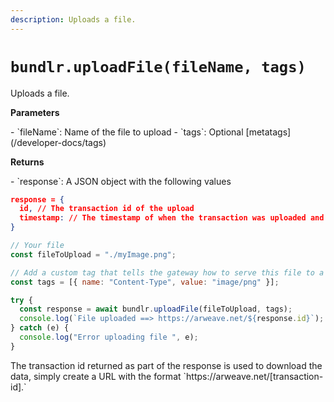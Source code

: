 ```yaml
---
description: Uploads a file.
---
```



# `bundlr.uploadFile(fileName, tags)`

Uploads a file.

**Parameters**

<div className="-mt-5" />- `fileName`: Name of the file to upload - `tags`: Optional
[metatags](/developer-docs/tags)

**Returns**

<div className="-mt-5" />- `response`: A JSON object with the following values

```json
response = {
  id, // The transaction id of the upload
  timestamp: // The timestamp of when the transaction was uploaded and verified
}
```

```js
// Your file
const fileToUpload = "./myImage.png";

// Add a custom tag that tells the gateway how to serve this file to a browser
const tags = [{ name: "Content-Type", value: "image/png" }];

try {
  const response = await bundlr.uploadFile(fileToUpload, tags);
  console.log(`File uploaded ==> https://arweave.net/${response.id}`);
} catch (e) {
  console.log("Error uploading file ", e);
}
```

<Callout type="info" emoji="ℹ️">
  The transaction id returned as part of the response is used to download the
  data, simply create a URL with the format
  `https://arweave.net/[transaction-id].`
</Callout>
